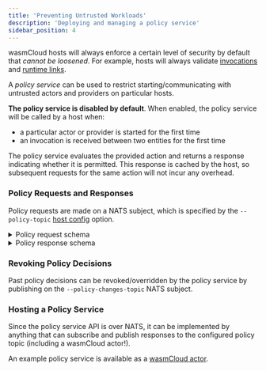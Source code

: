 ```yaml
---
title: 'Preventing Untrusted Workloads'
description: 'Deploying and managing a policy service'
sidebar_position: 4
---
```


<head>
  <meta name="robots" content="noindex">
</head>

wasmCloud hosts will always enforce a certain level of security by default that _cannot be loosened_. For example, hosts will always validate [invocations](/docs/0.82/deployment/security/zero-trust-invocations) and [runtime links](/docs/0.82/developer/debugging/actors#missing-runtime-links).

A _policy service_ can be used to restrict starting/communicating with untrusted actors and providers on particular hosts.

**The policy service is disabled by default**. When enabled, the policy service will be called by a host when:

- a particular actor or provider is started for the first time
- an invocation is received between two entities for the first time

The policy service evaluates the provided action and returns a response indicating whether it is permitted. This response is cached by the host, so subsequent requests for the same action will not incur any overhead.

### Policy Requests and Responses

Policy requests are made on a NATS subject, which is specified by the `--policy-topic` [host config](/docs/0.82/reference/host-config) option.

<details>
<summary>Policy request schema</summary>
```json
{
    "requestId": "... unique ID used for correlation ...",
    "source": {
        "publicKey": "Mxxx",
        "contractId": "...",
        "linkName": "default",
        "capabilities": ["..."], 
        "issuer": "Nxxx",
        "issuedOn" : "...",
        "expiresAt": 0,
        "expired": false,
    },
    "target": {
        "publicKey": "Vxxx",
        "issuer": "Nxxx",
        "contractId": "...",
        "linkName": "default",
    },
    "host": {
        "publicKey": "Nxxx",
        "latticeId": "default",
        "labels": {
            "hostcore.os": "mac",        
        },
        "clusterIssuers": ["Cxxx", "Cxxy"]
    },  
    "action": "[start_provider | start_actor | perform_invocation]"
}
```
</details>

<details>
<summary>Policy response schema</summary>
```
{
    "requestId": "...",
    "permitted": true,
    "message": "..." (optional)
}
```
</details>

### Revoking Policy Decisions

Past policy decisions can be revoked/overridden by the policy service by publishing on the `--policy-changes-topic` NATS subject.

### Hosting a Policy Service

Since the policy service API is over NATS, it can be implemented by anything that can subscribe and publish responses to the configured policy topic (including a wasmCloud actor!).

An example policy service is available as a [wasmCloud actor](https://github.com/wasmCloud/examples/tree/main/actor/policy).
